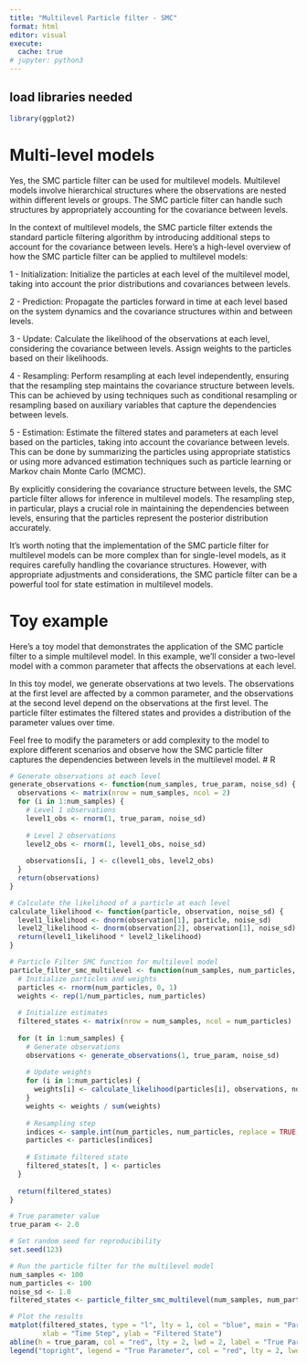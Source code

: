 ```yaml
---
title: "Multilevel Particle filter - SMC"
format: html
editor: visual
execute:
  cache: true
# jupyter: python3
---
```


## load libraries needed

```r
library(ggplot2)

```

# Multi-level models

Yes, the SMC particle filter can be used for multilevel models. Multilevel models involve hierarchical structures where the observations are nested within different levels or groups. The SMC particle filter can handle such structures by appropriately accounting for the covariance between levels.

In the context of multilevel models, the SMC particle filter extends the standard particle filtering algorithm by introducing additional steps to account for the covariance between levels. Here's a high-level overview of how the SMC particle filter can be applied to multilevel models:

1 - Initialization: Initialize the particles at each level of the multilevel model, taking into account the prior distributions and covariances between levels.

2 - Prediction: Propagate the particles forward in time at each level based on the system dynamics and the covariance structures within and between levels.

3 - Update: Calculate the likelihood of the observations at each level, considering the covariance between levels. Assign weights to the particles based on their likelihoods.

4 - Resampling: Perform resampling at each level independently, ensuring that the resampling step maintains the covariance structure between levels. This can be achieved by using techniques such as conditional resampling or resampling based on auxiliary variables that capture the dependencies between levels.

5 - Estimation: Estimate the filtered states and parameters at each level based on the particles, taking into account the covariance between levels. This can be done by summarizing the particles using appropriate statistics or using more advanced estimation techniques such as particle learning or Markov chain Monte Carlo (MCMC).

By explicitly considering the covariance structure between levels, the SMC particle filter allows for inference in multilevel models. The resampling step, in particular, plays a crucial role in maintaining the dependencies between levels, ensuring that the particles represent the posterior distribution accurately.

It's worth noting that the implementation of the SMC particle filter for multilevel models can be more complex than for single-level models, as it requires carefully handling the covariance structures. However, with appropriate adjustments and considerations, the SMC particle filter can be a powerful tool for state estimation in multilevel models.

# Toy example

Here's a toy model that demonstrates the application of the SMC particle filter to a simple multilevel model. In this example, we'll consider a two-level model with a common parameter that affects the observations at each level.

In this toy model, we generate observations at two levels. The observations at the first level are affected by a common parameter, and the observations at the second level depend on the observations at the first level. The particle filter estimates the filtered states and provides a distribution of the parameter values over time.

Feel free to modify the parameters or add complexity to the model to explore different scenarios and observe how the SMC particle filter captures the dependencies between levels in the multilevel model. \# R

```r
# Generate observations at each level
generate_observations <- function(num_samples, true_param, noise_sd) {
  observations <- matrix(nrow = num_samples, ncol = 2)
  for (i in 1:num_samples) {
    # Level 1 observations
    level1_obs <- rnorm(1, true_param, noise_sd)
    
    # Level 2 observations
    level2_obs <- rnorm(1, level1_obs, noise_sd)
    
    observations[i, ] <- c(level1_obs, level2_obs)
  }
  return(observations)
}

# Calculate the likelihood of a particle at each level
calculate_likelihood <- function(particle, observation, noise_sd) {
  level1_likelihood <- dnorm(observation[1], particle, noise_sd)
  level2_likelihood <- dnorm(observation[2], observation[1], noise_sd)
  return(level1_likelihood * level2_likelihood)
}

# Particle Filter SMC function for multilevel model
particle_filter_smc_multilevel <- function(num_samples, num_particles, noise_sd) {
  # Initialize particles and weights
  particles <- rnorm(num_particles, 0, 1)
  weights <- rep(1/num_particles, num_particles)
  
  # Initialize estimates
  filtered_states <- matrix(nrow = num_samples, ncol = num_particles)
  
  for (t in 1:num_samples) {
    # Generate observations
    observations <- generate_observations(1, true_param, noise_sd)
    
    # Update weights
    for (i in 1:num_particles) {
      weights[i] <- calculate_likelihood(particles[i], observations, noise_sd) * weights[i]
    }
    weights <- weights / sum(weights)
    
    # Resampling step
    indices <- sample.int(num_particles, num_particles, replace = TRUE, prob = weights)
    particles <- particles[indices]
    
    # Estimate filtered state
    filtered_states[t, ] <- particles
  }
  
  return(filtered_states)
}

# True parameter value
true_param <- 2.0

# Set random seed for reproducibility
set.seed(123)

# Run the particle filter for the multilevel model
num_samples <- 100
num_particles <- 100
noise_sd <- 1.0
filtered_states <- particle_filter_smc_multilevel(num_samples, num_particles, noise_sd)

# Plot the results
matplot(filtered_states, type = "l", lty = 1, col = "blue", main = "Particle Filter SMC for Multilevel Model",
        xlab = "Time Step", ylab = "Filtered State")
abline(h = true_param, col = "red", lty = 2, lwd = 2, label = "True Parameter")
legend("topright", legend = "True Parameter", col = "red", lty = 2, lwd = 2)

```

<!-- # Python -->

<!-- ```{python} -->
<!-- import numpy as np -->
<!-- import matplotlib.pyplot as plt -->

<!-- # Generate observations at each level -->
<!-- def generate_observations(num_samples, true_param, noise_sd): -->
<!--     observations = [] -->
<!--     for _ in range(num_samples): -->
<!--         # Level 1 observations -->
<!--         level1_obs = np.random.normal(true_param, noise_sd) -->

<!--         # Level 2 observations -->
<!--         level2_obs = np.random.normal(level1_obs, noise_sd) -->

<!--         observations.append([level1_obs, level2_obs]) -->
<!--     return np.array(observations) -->

<!-- # Calculate the likelihood of a particle at each level -->
<!-- def calculate_likelihood(particle, observation, noise_sd): -->
<!--     level1_likelihood = np.exp(-0.5 * ((observation[0] - particle) / noise_sd)**2) / (np.sqrt(2*np.pi) * noise_sd) -->
<!--     level2_likelihood = np.exp(-0.5 * ((observation[1] - observation[0]) / noise_sd)**2) / (np.sqrt(2*np.pi) * noise_sd) -->
<!--     return level1_likelihood * level2_likelihood -->

<!-- # Particle Filter SMC function for multilevel model -->
<!-- def particle_filter_smc_multilevel(num_samples, num_particles, noise_sd): -->
<!--     # Initialize particles and weights -->
<!--     particles = np.random.normal(0, 1, num_particles) -->
<!--     weights = np.ones(num_particles) / num_particles -->

<!--     # Initialize estimates -->
<!--     filtered_states = np.zeros((num_samples, num_particles)) -->

<!--     for t in range(num_samples): -->
<!--         # Generate observations -->
<!--         observations = generate_observations(1, true_param, noise_sd) -->

<!--         # Update weights -->
<!--         for i in range(num_particles): -->
<!--             weights[i] = calculate_likelihood(particles[i], observations, noise_sd) * weights[i] -->
<!--         weights /= np.sum(weights) -->

<!--         # Resampling step -->
<!--         indices = np.random.choice(np.arange(num_particles), size=num_particles, replace=True, p=weights) -->
<!--         particles = particles[indices] -->

<!--         # Estimate filtered state -->
<!--         filtered_states[t] = particles -->

<!--     return filtered_states -->

<!-- # True parameter value -->
<!-- true_param = 2.0 -->

<!-- # Set random seed for reproducibility -->
<!-- np.random.seed(123) -->

<!-- # Run the particle filter for the multilevel model -->
<!-- num_samples = 100 -->
<!-- num_particles = 100 -->
<!-- noise_sd = 1.0 -->
<!-- filtered_states = particle_filter_smc_multilevel(num_samples, num_particles, noise_sd) -->

<!-- # Plot the results -->
<!-- plt.figure(figsize=(10, 6)) -->
<!-- for p in range(num_particles): -->
<!--     plt.plot(filtered_states[:, p], alpha=0.2, color='b') -->
<!-- plt.axhline(true_param, color='r', linestyle='--', label='True Parameter') -->
<!-- plt.xlabel('Time Step') -->
<!-- plt.ylabel('Filtered State') -->
<!-- plt.title('Particle Filter SMC for Multilevel Model') -->
<!-- plt.legend() -->
<!-- plt.show() -->


<!-- ``` -->
